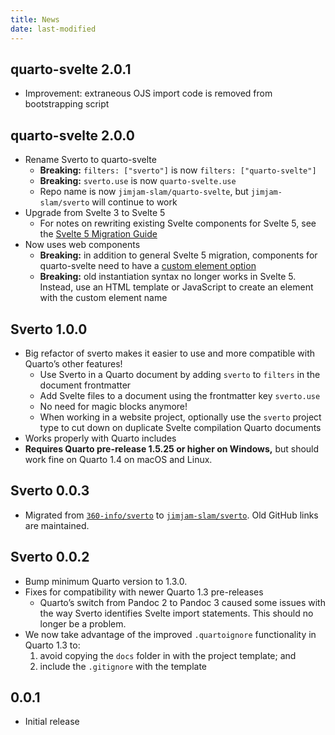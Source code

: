 ```yaml
---
title: News
date: last-modified
---
```


## quarto-svelte 2.0.1

- Improvement: extraneous OJS import code is removed from bootstrapping script

## quarto-svelte 2.0.0

- Rename Sverto to quarto-svelte
  - **Breaking:** `filters: ["sverto"]` is now `filters: ["quarto-svelte"]`
  - **Breaking:** `sverto.use` is now `quarto-svelte.use`
  - Repo name is now `jimjam-slam/quarto-svelte`, but `jimjam-slam/sverto` will continue to work
- Upgrade from Svelte 3 to Svelte 5
  - For notes on rewriting existing Svelte components for Svelte 5, see the [Svelte 5 Migration Guide](https://svelte.dev/docs/svelte/v5-migration-guide)
- Now uses web components
  - **Breaking:** in addition to general Svelte 5 migration, components for quarto-svelte need to have a [custom element option](https://svelte.dev/docs/svelte/custom-elements)
  - **Breaking:** old instantiation syntax no longer works in Svelte 5. Instead, use an HTML template or JavaScript to create an element with the custom element name

## Sverto 1.0.0

- Big refactor of sverto makes it easier to use and more compatible with Quarto's other features!
  - Use Sverto in a Quarto document by adding `sverto` to `filters` in the document frontmatter
  - Add Svelte files to a document using the frontmatter key `sverto.use`
  - No need for magic blocks anymore!
  - When working in a website project, optionally use the `sverto` project type to cut down on duplicate Svelte compilation Quarto documents
- Works properly with Quarto includes
- **Requires Quarto pre-release 1.5.25 or higher on Windows,** but should work fine on Quarto 1.4 on macOS and Linux.

## Sverto 0.0.3

- Migrated from [`360-info/sverto`](https://github.comn/360-info/sverto) to [`jimjam-slam/sverto`](htps://github.com/jimjam-slam/sverto). Old GitHub links are maintained.

## Sverto 0.0.2

- Bump minimum Quarto version to 1.3.0.
- Fixes for compatibility with newer Quarto 1.3 pre-releases
  - Quarto's switch from Pandoc 2 to Pandoc 3 caused some issues with the way Sverto identifies Svelte import statements. This should no longer be a problem.
- We now take advantage of the improved `.quartoignore` functionality in Quarto 1.3 to:
  1. avoid copying the `docs` folder in with the project template; and
  2. include the `.gitignore` with the template

## 0.0.1

- Initial release
